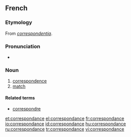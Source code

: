 ==French==
===Etymology===
From {{etyl|ML.|fr}} ''[[correspondentia]]''.

===Pronunciation===
* {{audio|Fr-correspondance.ogg|Audio}}

===Noun===
{{fr-noun|f}}

#[[correspondence]]
#[[match]]

====Related terms====
*[[correspondre]]

[[et:correspondance]]
[[el:correspondance]]
[[fr:correspondance]]
[[io:correspondance]]
[[id:correspondance]]
[[hu:correspondance]]
[[ru:correspondance]]
[[tr:correspondance]]
[[vi:correspondance]]